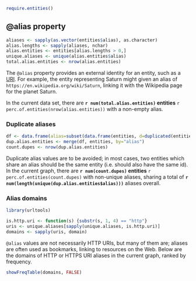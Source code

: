 ```r
require.entities()
```

## @alias property

```r
aliases <- sapply(as.vector(entities$alias), as.character)
alias.lengths <- sapply(aliases, nchar)
alias.entities <- entities[alias.lengths > 0,]
unique.aliases <- unique(alias.entities$alias)
total.alias.entities <- nrow(alias.entities)
```

The `@alias` property provides an external identity for an entity, such as a [URI](https://en.wikipedia.org/wiki/Uniform_Resource_Identifier). For example, the entity representing Saturn might given an alias of `https://en.wikipedia.org/wiki/Saturn`, linking it with the Wikipedia page for the planet Saturn.

In the current data set, there are **`r num(total.alias.entities)` entities** `r perc.of.entities(nrow(alias.entities))` with a non-empty alias.

### Duplicate aliases

```r
df <- data.frame(alias=subset(data.frame(entities, d=duplicated(entities$alias), l=nchar(as.vector(entities$alias))), l > 0 & d == TRUE)$alias)
dup.alias.entities <- merge(df, entities, by="alias")
count.dupes <- nrow(dup.alias.entities)
```

Duplicate alias values are to be avoided; in most cases, two entities which share an alias should be the same entity (i.e. should also have the same id).
In the current graph, there are **`r num(count.dupes)` entities** `r perc.of.entities(count.dupes)` with non-unique aliases, sharing a total of **`r num(length(unique(dup.alias.entities$alias)))`** aliases overall.

### Alias domains

```r
library(urltools)

is.http.uri <- function(s) {substr(s, 1, 4) == "http"}
uris <- unique.aliases[sapply(unique.aliases, is.http.uri)]
domains <- sapply(uris, domain)
```

`@alias` values are not necessarily HTTP URIs, but many of them are; aliases are often used as bookmarks, linking to resources on the Web. Below are the domains of HTTP or HTTPS URI aliases in the current graph, ranked by frequency.

```r
showFreqTable(domains, FALSE)
```

<!--
#########################################
# distance from DBpedia-linked atoms

v <- read.table(file("/tmp/joshkb-vertices.tsv"), header=TRUE, sep="\t", quote="", comment.char="")
e <- read.table(file("/tmp/joshkb-edges.tsv"), header=TRUE)
d <- subset(v, substr(alias, 1, 28) == "http://dbpedia.org/resource/")

did <- d$id

merge.dbpedia.ids <- function(id) {
    if (id %in% did) "DBPEDIA" else id
}

# note: this takes much longer without as.vector
e.merged <- data.frame(
    from=sapply(as.vector(e$from), merge.dbpedia.ids),
    to=sapply(as.vector(e$to), merge.dbpedia.ids))

from <- sapply(e$from, merge.dbpedia.ids)

library(igraph)

g <- graph.data.frame(e.merged)

# confirm that this is the "DBPEDIA" vertex
V(g)[1]

vs <- as.vector(c(1))
sp <- shortest.paths(g, v=vs)

df <- data.frame(len=as.vector(sp-1))
df <- subset(df, len >= 0)

t <- table(df$len)
display <- c(nrow(d), t[2:length(t)])
pdf("/tmp/steps-from-dbpedia-atoms.pdf", width=5, height=2)
par(mar=c(2,5,2,1.5))
barplot(display, ylab="total atoms")
dev.off()

# TODO: is.inf?
df2 <- subset(df, len <= 100)
t2 <- table(df2)
totals <- c(nrow(d), t2[2:length(t2)])
[0:(length(totals)+1)]*totals

# hmm, why are we missing 14% of vertices?
sum(totals)/nrow(v)

# anyway, we'll call it 2.35 steps on average
s <- sum((0:(length(totals)-1))*totals)
s / sum(totals)

# TODO: is.inf?
mean(subset(df, len <= 100)$len)
-->



